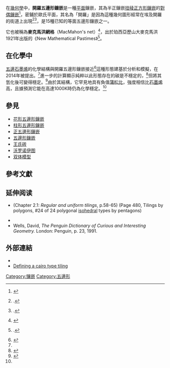 {{Polyhedronbox
| name = 開羅五邊形鑲嵌
| polyhedron = 開羅五邊形鑲嵌
| imagename = Tiling Dual Semiregular V3-3-4-3-4 Cairo Pentagonal.svg
| rotating = Tiling Dual Semiregular V3-3-4-3-4 Cairo Pentagonal.svg
| rinfo = 歐幾里得平面
| Type = [[半正鑲嵌|半正鑲嵌]][[對偶多面體|對偶]]<br/>平面鑲嵌
| Coxeter_diagram = {{CDD|node_fh|4|node_fh|4|node}}<BR>{{CDD|node_fh|4|node_fh|4|node_fh}}
| Face_type = [[五邊形|五邊形]]
| Schläfli = dsr[[正方形鑲嵌|{6,3}]]
| Face_configuration = V3.3.4.3.4
| Conway = dsr[[正方形鑲嵌|S]]
| Symmetry_group = [[Wallpaper_group#Group_p4g|p4g]], [4<sup>+</sup>,4], (4*2)<BR>[[Wallpaper_group#Group_p4|p4]], [4,4]<sup>+</sup>, (442)
| Index_references = 
| dual = [[扭稜正方形鑲嵌|扭稜正方形鑲嵌]]
| Rotation_group = [[Wallpaper_group#Group_p4g|p4]], [4,4]<sup>+</sup>, (442)
| Dihedral_angle = [[平角|平角]]
| Properties = [[face-transitive|face-transitive]]
| vfigimage = 
| dual_image = Uniform tiling 44-snub.png
}}
在[[幾何學|幾何學]]中，'''開羅五邊形鑲嵌'''是一種[[平面_(数学)|平面]]鑲嵌，其為半正鑲嵌[[扭稜正方形鑲嵌|扭稜正方形鑲嵌]]的[[對偶多面體|對偶鑲嵌]]<ref>{{MathWorld | urlname=DualTessellation | title=Dual tessellation}}</ref>，密鋪於歐氏平面，其名為「開羅」是因為這種幾何圖形經常在埃及開羅的街道上出現<ref>{{citation|title=Charming proofs: a journey into elegant mathematics|volume=42|series=Dolciani mathematical expositions|first1=Claudi|last1=Alsina|first2=Roger B.|last2=Nelsen|publisher=Mathematical Association of America|year=2010|isbn=978-0-88385-348-1|page=164|url=http://books.google.com/books?id=mIT5-BN_L0oC&pg=PA164|accessdate=2014-06-11|archive-date=2014-07-05|archive-url=https://web.archive.org/web/20140705093028/http://books.google.com/books?id=mIT5-BN_L0oC&pg=PA164|dead-url=no}}.</ref><ref>{{citation|title=Transformation Geometry: An Introduction to Symmetry|series=Undergraduate Texts in Mathematics|first=George Edward|last=Martin|publisher=Springer|year=1982|isbn=978-0-387-90636-2|page=119|url=http://books.google.com/books?id=KW4EwONsQJgC&pg=PA119|accessdate=2014-06-11|archive-date=2014-07-05|archive-url=https://web.archive.org/web/20140705093332/http://books.google.com/books?id=KW4EwONsQJgC&pg=PA119|dead-url=no}}.</ref>，是15種已知的等面五邊形鑲嵌之一。

它也被稱為'''麥克馬洪網格'''（MacMahon's net）<ref>{{cite journal|journal=Philosophical Transactions of the Royal Society of London. Series A, Mathematical and Physical Sciences|volume=295|issue=1417|language=en|issn=0080-4614|date=1980-02-29|pages=553–618|doi=10.1098/rsta.1980.0150|url=https://royalsocietypublishing.org/doi/10.1098/rsta.1980.0150|title=Plane nets in crystal chemistry|accessdate=2020-05-04|archive-date=2019-10-24|archive-url=https://web.archive.org/web/20191024131421/https://royalsocietypublishing.org/doi/10.1098/rsta.1980.0150|dead-url=no}}</ref>，出於珀西亞歷山大麥克馬洪1921年出版的《New Mathematical Pastimes》<ref>{{citation|title=New Mathematical Pastimes|first=Major P. A.|last=Macmahon|publisher=University Press|year=1921}}.</ref>。

== 在化學中 ==
[[五邊石墨烯|五邊石墨烯]]的化學結構與開羅五邊形鑲嵌接近<ref name="pnas">{{cite journal|journal=Proceedings of the National Academy of Sciences|volume=112|issue=8|language=en|issn=0027-8424|date=2015-02-24|pages=2372–2377|doi=10.1073/pnas.1416591112|url=http://www.pnas.org/lookup/doi/10.1073/pnas.1416591112|title=Penta-graphene: A new carbon allotrope|accessdate=2020-05-04|author=Shunhong Zhang, Jian Zhou, Qian Wang, Xiaoshuang Chen, Yoshiyuki Kawazoe, Puru Jena|pmid=25646451|pmc=PMC4345574}}</ref>這種形態建基於分析和模擬，在2014年被提出。<ref name="pnas"/>進一步的計算顯示純粹以此形態存在的碳是不穩定的，<ref name="pnas2">{{cite journal|journal=Proceedings of the National Academy of Sciences|volume=112|issue=51|language=en|issn=0027-8424|date=2015-12-22|pages=15609–15612|doi=10.1073/pnas.1520402112|url=http://www.pnas.org/lookup/doi/10.1073/pnas.1520402112|title=Predicting experimentally stable allotropes: Instability of penta-graphene|accessdate=2020-05-04|author=Christopher P. Ewels, Xavier Rocquefelte, Harold W. Kroto, Mark J. Rayson, Patrick R. Briddon, Malcolm I. Heggie|pmid=26644554|pmc=PMC4697406}}</ref>但將其氫化後可變得穩定。<ref name=stam>{{cite journal|journal=Science and Technology of Advanced Materials|volume=17|issue=1|language=en|issn=1468-6996|date=2016-12|pages=610–617|doi=10.1080/14686996.2016.1219970|url=https://www.tandfonline.com/doi/full/10.1080/14686996.2016.1219970|title=Studying the electronic and phononic structure of penta-graphane|accessdate=2020-05-04|author=Hamideh Einollahzadeh, Seyed Mahdi Fazeli, Reza Sabet Dariani|pmid=27877907|pmc=PMC5102001|archive-date=2020-08-15|archive-url=https://web.archive.org/web/20200815114242/https://www.tandfonline.com/doi/full/10.1080/14686996.2016.1219970|dead-url=no}}</ref>由於其結構，它罕見地具有負值[[蒲松比|蒲松比]]，強度相信比[[石墨烯|石墨烯]]高，且據預測它能在高達1000K時仍為化學穩定。<ref name="pnas"/>

== 參見 ==
{{Commonscat|Cairo pentagonal tiling}}
* [[花形五邊形鑲嵌|花形五邊形鑲嵌]]
* [[柱形五邊形鑲嵌|柱形五邊形鑲嵌]]
* [[正十二面體|正五邊形鑲嵌]]
* [[五邊形鑲嵌|五邊形鑲嵌]]
* [[王氏砖|王氏砖]]
* [[沃罗诺伊图|沃罗诺伊图]]
* [[双体模型|双体模型]]

== 參考文獻 ==
{{reflist}}

== 延伸阅读 ==
* {{cite book|author=[[Branko_Grünbaum|Grünbaum, Branko]] ;  and Shephard, G. C.| title=Tilings and Patterns| location=New York | publisher=W. H. Freeman | year=1987 | isbn=0-7167-1193-1}} (Chapter 2.1: ''Regular and uniform tilings'', p.58-65) (Page 480, Tilings by polygons, #24 of 24 polygonal [[isohedral_figure|isohedral]] types by pentagons)
*{{The Geometrical Foundation of Natural Structure (book)|page=38}}
* Wells, David, ''The Penguin Dictionary of Curious and Interesting Geometry.'' London: Penguin, p. 23, 1991.

== 外部連結 ==
* {{MathWorld | urlname=CairoTessellation | title=Cairo Tessellation}}
* [https://web.archive.org/web/20120317023746/http://www.tess-elation.co.uk/cairo-pentagon---truly-named-/defining-a-cairo-type-tiling Defining a cairo type tiling]

{{平面密鋪}}

[[Category:镶嵌|Category:镶嵌]]
[[Category:五邊形|Category:五邊形]]
